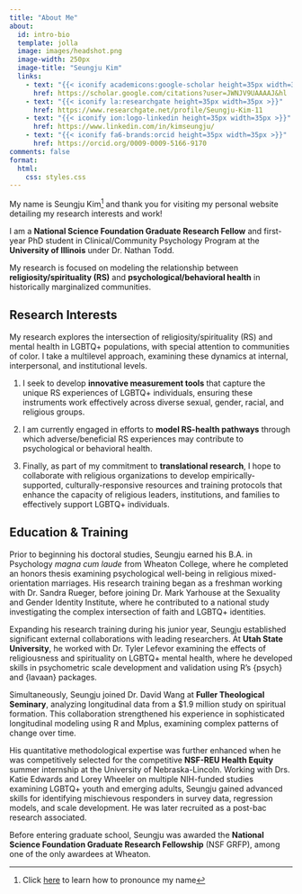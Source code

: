 ```yaml
---
title: "About Me"
about:
  id: intro-bio
  template: jolla
  image: images/headshot.png
  image-width: 250px
  image-title: "Seungju Kim"
  links: 
    - text: "{{< iconify academicons:google-scholar height=35px width=35px >}}"
      href: https://scholar.google.com/citations?user=JWNJV9UAAAAJ&hl
    - text: "{{< iconify la:researchgate height=35px width=35px >}}"
      href: https://www.researchgate.net/profile/Seungju-Kim-11
    - text: "{{< iconify ion:logo-linkedin height=35px width=35px >}}"
      href: https://www.linkedin.com/in/kimseungju/
    - text: "{{< iconify fa6-brands:orcid height=35px width=35px >}}"
      href: https://orcid.org/0009-0009-5166-9170
comments: false
format:
  html:
    css: styles.css
---
```


:::{#intro-bio .text-center}
My name is Seungju Kim[^1] and thank you for visiting my personal website detailing my research interests and work!

[^1]: Click [here](https://www.name-coach.com/seungju-kim) to learn how to pronounce my name

I am a **National Science Foundation Graduate Research Fellow** and first-year PhD student in Clinical/Community Psychology Program at the **University of Illinois** under Dr. Nathan Todd.

My research is focused on modeling the relationship between **religiosity/spirituality (RS)** and **psychological/behavioral health** in historically marginalized communities.
:::

## Research Interests

My research explores the intersection of religiosity/spirituality (RS) and mental health in LGBTQ+ populations, with special attention to communities of color. I take a multilevel approach, examining these dynamics at internal, interpersonal, and institutional levels.

1.  I seek to develop **innovative measurement tools** that capture the unique RS experiences of LGBTQ+ individuals, ensuring these instruments work effectively across diverse sexual, gender, racial, and religious groups.

2.  I am currently engaged in efforts to **model RS-health pathways** through which adverse/beneficial RS experiences may contribute to psychological or behavioral health.

3.  Finally, as part of my commitment to **translational research**, I hope to collaborate with religious organizations to develop empirically-supported, culturally-responsive resources and training protocols that enhance the capacity of religious leaders, institutions, and families to effectively support LGBTQ+ individuals.

## Education & Training

Prior to beginning his doctoral studies, Seungju earned his B.A. in Psychology *magna cum laude* from Wheaton College, where he completed an honors thesis examining psychological well-being in religious mixed-orientation marriages. His research training began as a freshman working with Dr. Sandra Rueger, before joining Dr. Mark Yarhouse at the Sexuality and Gender Identity Institute, where he contributed to a national study investigating the complex intersection of faith and LGBTQ+ identities.

Expanding his research training during his junior year, Seungju established significant external collaborations with leading researchers. At **Utah State University**, he worked with Dr. Tyler Lefevor examining the effects of religiousness and spirituality on LGBTQ+ mental health, where he developed skills in psychometric scale development and validation using R's {psych} and {lavaan} packages.

Simultaneously, Seungju joined Dr. David Wang at **Fuller Theological Seminary**, analyzing longitudinal data from a $1.9 million study on spiritual formation. This collaboration strengthened his experience in sophisticated longitudinal modeling using R and Mplus, examining complex patterns of change over time.

His quantitative methodological expertise was further enhanced when he was competitively selected for the competitive **NSF-REU Health Equity** summer internship at the University of Nebraska-Lincoln. Working with Drs. Katie Edwards and Lorey Wheeler on multiple NIH-funded studies examining LGBTQ+ youth and emerging adults, Seungju gained advanced skills for identifying mischievous responders in survey data, regression models, and scale development. He was later recruited as a post-bac research associated.

Before entering graduate school, Seungju was awarded the **National Science Foundation Graduate Research Fellowship** (NSF GRFP), among one of the only awardees at Wheaton.